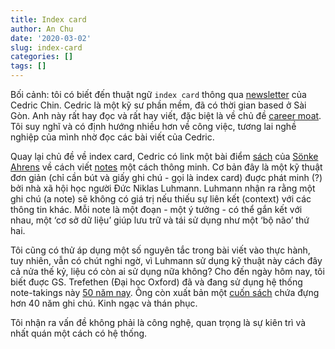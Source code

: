 ```yaml
---
title: Index card
author: An Chu
date: '2020-03-02'
slug: index-card
categories: []
tags: []
---
```



Bối cảnh: tôi có biết đến thuật ngữ `index card` thông qua
[newsletter](https://commoncog.com/blog/) của Cedric Chin. Cedric là một kỹ sư
phần mềm, đã có thời gian based ở Sài Gòn. Anh này rất hay đọc và rất hay viết,
đặc biệt là về chủ đề [career
moat](https://commoncog.com/blog/career-moats-101/).  Tôi suy nghĩ và có định
hướng nhiều hơn về công việc, tương lai nghề nghiệp của mình nhờ đọc các bài
viết của Cedric.

Quay lại chủ đề về index card, Cedric có link một bài điểm
[sách](https://www.amazon.com/gp/product/B06WVYW33Y) của [Sönke
Ahrens](https://twitter.com/soenke_ahrens) về cách viết
[notes](https://fortelabs.co/blog/how-to-take-smart-notes/) một cách thông
minh. Cơ bản đây là một kỹ thuật đơn giản (chỉ cần bút và giấy ghi chú - gọi là
index card) đuợc phát minh (?) bởi nhà xã hội học người Đức Niklas
Luhmann. Luhmann nhận ra rằng một ghi chú (a note) sẽ không có giá trị nếu thiếu
sự liên kết (context) với các thông tin khác. Mỗi note là một đoạn - một ý
tưởng - có thể gắn kết với nhau, một 'cơ sở dữ liệu' giúp lưu trữ và tái sử dụng
như một 'bộ não' thứ hai.

Tôi cũng có thử áp dụng một số nguyên tắc trong bài viết vào thực hành, tuy
nhiên, vẫn có chút nghi ngờ, vì Luhmann sử dụng kỹ thuật này cách đây cả nửa thế
kỷ, liệu có còn ai sử dụng nữa không? Cho đến ngày hôm nay, tôi biết đuợc
GS. Trefethen (Đại học Oxford) đã và đang sử dụng hệ thống note-takings này [50
năm nay](https://trefethen.net/2020/02/14/50th-anniversary-of-these-notes/). Ông
còn xuất bản một [cuốn
sách](https://www.amazon.co.uk/Trefethens-Index-Cards-People-Mathematics/dp/9814360694)
chứa đựng hơn 40 năm ghi chú. Kinh ngạc và thán phục.

Tôi nhận ra vấn đề không phải là công nghệ, quan trọng là sự kiên trì và nhất
quán một cách có hệ thống.
